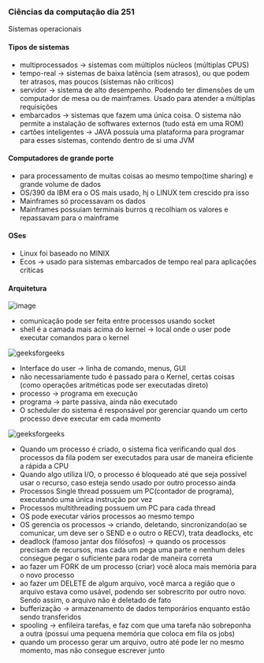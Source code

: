 




### Ciências da computação dia 251

Sistemas operacionais

#### Tipos de sistemas

-   multiprocessados → sistemas com múltiplos núcleos (múltiplas CPUS)
-   tempo-real → sistemas de baixa latência (sem atrasos), ou que podem
    ter atrasos, mas poucos (sistemas não críticos)
-   servidor → sistema de alto desempenho. Podendo ter dimensões de um
    computador de mesa ou de mainframes. Usado para atender a múltiplas
    requisições
-   embarcados → sistemas que fazem uma única coisa. O sistema não
    permite a instalação de softwares externos (tudo está em uma ROM)
-   cartões inteligentes → JAVA possuía uma plataforma para programar
    para esses sistemas, contendo dentro de si uma JVM








#### Computadores de grande porte

-   para processamento de muitas coisas ao mesmo tempo(time sharing) e
    grande volume de dados
-   OS/390 da IBM era o OS mais usado, hj o LINUX tem crescido pra isso
-   Mainframes só processavam os dados
-   Mainframes possuíam terminais burros q recolhiam os valores e
    repassavam para o mainframe








#### OSes

-   Linux foi baseado no MINIX
-   Ecos → usado para sistemas embarcados de tempo real para aplicações
    criticas








#### Arquitetura

![image](https://cdn-images-1.medium.com/max/800/1*JsSH-dX5CnhUjNQwH0ThIA.png)

-   comunicação pode ser feita entre processos usando socket
-   shell é a camada mais acima do kernel → local onde o user pode
    executar comandos para o kernel

![[geeksforgeeks](https://www.geeksforgeeks.org/architecture-of-linux-operating-system/)](https://cdn-images-1.medium.com/max/800/0*L8aVww-Cdto0EN0l.jpg)

-   Interface do user → linha de comando, menus, GUI
-   não necessariamente tudo é passado para o Kernel, certas coisas
    (como operações aritméticas pode ser executadas direto)
-   processo → programa em execução
-   programa → parte passiva, ainda não executado
-   O scheduler do sistema é responsável por gerenciar quando um certo
    processo deve executar em cada momento

![[geeksforgeeks](https://www.geeksforgeeks.org/process-schedulers-in-operating-system/)](https://cdn-images-1.medium.com/max/800/0*yYqPk3e2nquSVBIr.png)

-   Quando um processo é criado, o sistema fica verificando qual dos
    processos da fila podem ser executados para usar de maneira
    eficiente a rápida a CPU
-   Quando algo utiliza I/O, o processo é bloqueado até que seja
    possível usar o recurso, caso esteja sendo usado por outro processo
    ainda
-   Processos Single thread possuem um PC(contador de programa),
    executando uma única instrução por vez
-   Processos multithreading possuem um PC para cada thread
-   OS pode executar vários processos ao mesmo tempo
-   OS gerencia os processos → criando, deletando, sincronizando(ao se
    comunicar, um deve ser o SEND e o outro o RECV), trata deadlocks,
    etc
-   deadlock (famoso jantar dos filósofos) → quando os processos
    precisam de recursos, mas cada um pega uma parte e nenhum deles
    consegue pegar o suficiente para rodar de maneira correta
-   ao fazer um FORK de um processo (criar) você aloca mais memória para
    o novo processo
-   ao fazer um DELETE de algum arquivo, você marca a região que o
    arquivo estava como usável, podendo ser sobrescrito por outro novo.
    Sendo assim, o arquivo não é deletado de fato
-   bufferização → armazenamento de dados temporários enquanto estão
    sendo transferidos
-   spooling → enfileira tarefas, e faz com que uma tarefa não
    sobreponha a outra (possui uma pequena memória que coloca em fila os
    jobs)
-   quando um processo gerar um arquivo, outro até pode ler no mesmo
    momento, mas não consegue escrever junto


